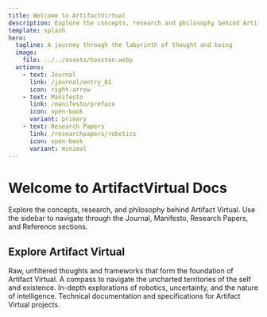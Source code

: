 ```yaml
---
title: Welcome to ArtifactVirtual
description: Explore the concepts, research and philosophy behind Artifact Virtual.
template: splash
hero:
  tagline: A journey through the labyrinth of thought and being
  image:
    file: ../../assets/houston.webp
  actions:
    - text: Journal
      link: /journal/entry_01
      icon: right-arrow
    - text: Manifesto
      link: /manifesto/preface
      icon: open-book
      variant: primary
    - text: Research Papers
      link: /researchpapers/robotics
      icon: open-book
      variant: minimal
---
```


# Welcome to ArtifactVirtual Docs

Explore the concepts, research, and philosophy behind Artifact Virtual. Use the sidebar to navigate through the Journal, Manifesto, Research Papers, and Reference sections.


## Explore Artifact Virtual

<CardGrid stagger>
	<Card title="Journal" icon="pencil">
		Raw, unfiltered thoughts and frameworks that form the foundation of Artifact Virtual.
	</Card>
	<Card title="Manifesto" icon="open-book"> 
		A compass to navigate the uncharted territories of the self and existence.
	</Card>
	<Card title="Research Papers" icon="open-book">
		In-depth explorations of robotics, uncertainty, and the nature of intelligence.
	</Card>
	<Card title="Reference" icon="document">
		Technical documentation and specifications for Artifact Virtual projects.
	</Card>
</CardGrid>

